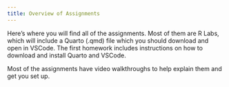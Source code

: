 ```yaml
---
title: Overview of Assignments
---
```


Here's where you will find all of the assignments. Most of them are R Labs, which will include a Quarto (.qmd) file which you should download and open in VSCode. The first homework includes instructions on how to download and install Quarto and VSCode.

Most of the assignments have video walkthroughs to help explain them and get you set up.